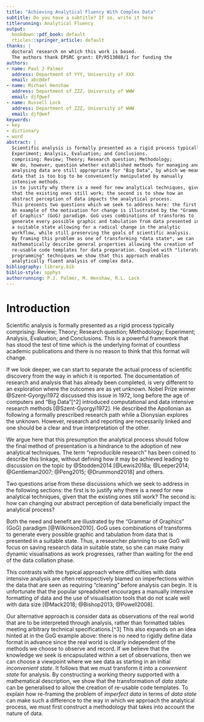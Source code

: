 ```yaml
---
title: "Achieving Analytical Fluency With Complex Data"
subtitle: Do you have a subtitle? If so, write it here
titlerunning: Analytical Fluency
output:
  bookdown::pdf_book: default
  rticles::springer_article: default
thanks: |
  doctoral research on which this work is based.
  The authors thank EPSRC grant: EP/R513088/1 for funding the
authors:
- name: Paul J Palmer
  address: Department of YYY, University of XXX
  email: abc@def
- name: Michael Henshaw
  address: Department of ZZZ, University of WWW
  email: djf@wef
- name: Russell Lock
  address: Department of ZZZ, University of WWW
  email: djf@wef
keywords:
- key
- dictionary
- word
abstract: |
  Scientific analysis is formally presented as a rigid process typically
  Experiment; Analysis, Evaluation; and Conclusions.
  comprising: Review; Theory; Research question; Methodology;
  We do, however, question whether established methods for managing and
  analysing data are still appropriate for "Big Data", by which we mean
  data that is too big to be conveniently manipulated by manually
  intensive methods.
  is to justify why there is a need for new analytical techniques, given
  that the existing ones still work; the second is to show how an
  abstract perception of data impacts the analytical process.
  This presents two questions which we seek to address here: the first
  An example of the motivation for change is illustrated by the "Grammar
  of Graphics" (GoG) paradigm. GoG uses combinations of transforms to
  generate every possible graphic and tabulation from data presented in
  a suitable state allowing for a radical change in the analytic
  workflow, while still preserving the goals of scientific analysis.
  By framing this problem as one of transforming *data state*, we can
  mathematically describe general properties allowing the creation of
  re-usable code templates for data preparation. Coupled with "literate
  programming" techniques we show that this approach enables
  analytically fluent analysis of complex data.
bibliography: library.bib
biblio-style: spphys
authorrunning: P.J. Palmer, M. Henshaw, R.L. Lock
---
```


# Introduction {#sec:introduction}

Scientific analysis is formally presented as a rigid process typically
comprising: Review; Theory; Research question; Methodology; Experiment;
Analysis, Evaluation; and Conclusions. This is a powerful framework that
has stood the test of time which is the underlying format of countless
academic publications and there is no reason to think that this format
will change.

If we look deeper, we can start to separate the actual process of
scientific discovery from the way in which it is reported. The
documentation of research and analysis that has already been completed,
is very different to an exploration where the outcomes are as yet
unknown. Nobel Prize winner @Szent-Gyorgyi1972 discussed this issue in
1972, long before the age of computers and "Big Data"[^2] introduced
computational and data intensive research methods [@Szent-Gyorgyi1972].
He described the Apollonian as following a formally prescribed research
path while a Dionysian explores the unknown. However, research and
reporting are necessarily linked and one should be a clear and true
interpretation of the other.

We argue here that this presumption the analytical process should follow
the final method of presentation is a hindrance to the adoption of new
analytical techniques. The term "reproducible research" has been coined
to describe this linkage, without defining how it may be achieved
leading to discussion on the topic by @Stodden2014
[@Lewis2018a; @Leeper2014; @Gentleman2007; @Peng2015; @Drummond2018] and
others.

Two questions arise from these discussions which we seek to address in
the following sections: the first is to justify why there is a need for
new analytical techniques, given that the existing ones still work? The
second is: how can changing our abstract perception of data beneficially
impact the analytical process?

Both the need and benefit are illustrated by the "Grammar of Graphics"
(GoG) paradigm [@Wilkinson2010]. GoG uses combinations of transforms to
generate every possible graphic and tabulation from data that is
presented in a suitable state. Thus, a researcher planning to use GoG
will focus on saving research data in suitable state, so she can make
many dynamic visualisations as work progresses, rather than waiting for
the end of the data collation phase.

This contrasts with the typical approach where difficulties with data
intensive analysis are often retrospectively blamed on imperfections
within the data that are seen as requiring "cleaning" before analysis
can begin. It is unfortunate that the popular spreadsheet encourages a
manually intensive formatting of data and the use of visualisation tools
that do not scale well with data size
[@Mack2018; @Bishop2013; @Powell2008].

Our alternative approach is consider data as observations of the real
world that are to be interpreted through analysis, rather than formatted
tables meeting arbitrary technical specifications.[^3] This also expands
on an idea hinted at in the GoG example above: there is no need to
rigidly define data format in advance since the real world is clearly
independent of the methods we choose to observe and record. If we
believe that the knowledge we seek is encapsulated within a set of
observations, then we can choose a viewpoint where we see data as
starting in an initial *inconvenient state*. It follows that we must
transform it into a *convenient state* for analysis. By constructing a
working theory supported with a mathematical description, we show that
the transformation of *data state* can be generalised to allow the
creation of re-usable code templates. To explain how re-framing the
problem of *imperfect data* in terms of *data state* can make such a
difference to the way in which we approach the analytical process, we
must first construct a methodology that takes into account the nature of
data.
